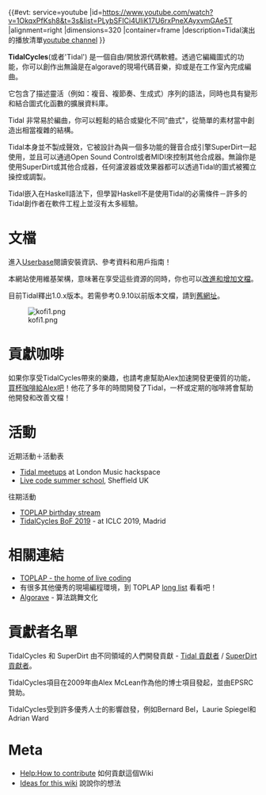 <languages/>
{{#evt:
service=youtube
|id=https://www.youtube.com/watch?v=1OkqxPfKsh8&t=3s&list=PLybSFICi4UliK17U6rxPneXAyxvmGAe5T
|alignment=right
|dimensions=320
|container=frame
|description=Tidal演出的播放清單[https://www.youtube.com/channel/UCG5Ynx9mvouuSHYEyxaJ0Cg/playlists youtube channel]
}}

'''TidalCycles'''(或者'Tidal') 是一個自由/開放源代碼軟體。透過它編織圖式的功能，你可以創作出無論是在algorave的現場代碼音樂，抑或是在工作室內完成編曲。

它包含了描述靈活（例如：複音、複節奏、生成式）序列的語法，同時也具有變形和結合圖式化函數的擴展資料庫。

Tidal 非常易於編曲，你可以輕鬆的結合或變化不同"曲式"，從簡單的素材當中創造出相當複雜的結構。

Tidal本身並不製成聲效，它被設計為與一個多功能的聲音合成引擎SuperDirt一起使用，並且可以通過Open Sound Control或者MIDI來控制其他合成器。無論你是使用SuperDirt或其他合成器，任何濾波器或效果器都可以透過Tidal的圖式被獨立操控或調製。

Tidal嵌入在Haskell語法下，但學習Haskell不是使用Tidal的必需條件－許多的Tidal創作者在軟件工程上並沒有太多經驗。

= 文檔 =

進入[[Userbase]]閱讀安裝資訊、參考資料和用戶指南！

本網站使用維基架構，意味著在享受這些資源的同時，你也可以[[幫助:如何貢獻|改進和增加文檔]]。

目前Tidal釋出1.0.x版本。若需參考0.9.10以前版本文檔，請到[http://pages.tidalcycles.org/ 舊網址]。

[[File:kofi1.png|thumb|link=http://ko-fi.com/yaxulive]]

= 貢獻咖啡 =

如果你享受TidalCycles帶來的樂趣，也請考慮幫助Alex加速開發更優質的功能，[http://ko-fi.com/yaxulive 買杯咖啡給Alex吧]！他花了多年的時間開發了Tidal，一杯或定期的咖啡將會幫助他開發和改善文檔！

= 活動 =

近期活動＋活動表

* [https://www.facebook.com/pg/musichackspace/events/?ref=page_internal Tidal meetups] at London Music hackspace
* [https://livecode-summerschool.github.io/ Live code summer school], Sheffield UK

往期活動

* [https://toplap.org/wearefifteen/ TOPLAP birthday stream]
* [[TidalCycles BoF 2019]] - at ICLC 2019, Madrid

= 相關連結 =

* [http://toplap.org/TOPLAP TOPLAP - the home of live coding]
* 有很多其他優秀的現場編程環境，到 TOPLAP  [https://toplap.org/all-things-live-coding-a-curated-list/ long list] 看看吧！
* [http://algorave.com/ Algorave] - 算法跳舞文化

= 貢獻者名單 =

TidalCycles 和 SuperDirt 由不同領域的人們開發貢獻 - [https://github.com/tidalcycles/Tidal/graphs/contributors Tidal 貢獻者] / [https://github.com/musikinformatik/SuperDirt/graphs/contributors SuperDirt 貢獻者]。

TidalCycles項目在2009年由Alex McLean作為他的博士項目發起，並由EPSRC贊助。

TidalCycles受到許多優秀人士的影響啟發，例如Bernard Bel，Laurie Spiegel和Adrian Ward

= Meta =

* [[Help:How to contribute]] 如何貢獻這個Wiki
* [[Ideas for this wiki]] 說說你的想法